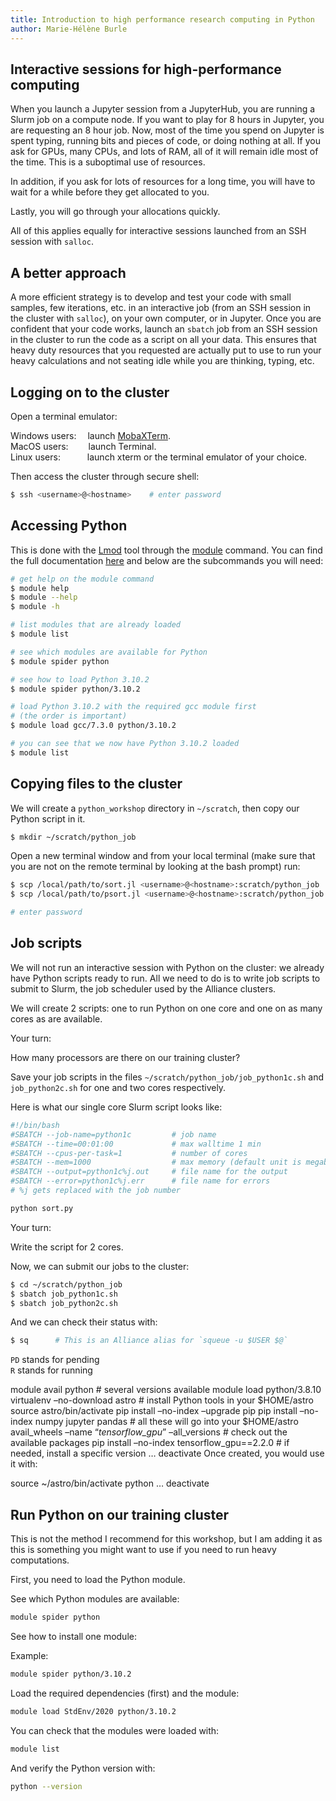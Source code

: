 ```yaml
---
title: Introduction to high performance research computing in Python
author: Marie-Hélène Burle
---
```


## Interactive sessions for high-performance computing

When you launch a Jupyter session from a JupyterHub, you are running a Slurm job on a compute node. If you want to play for 8 hours in Jupyter, you are requesting an 8 hour job. Now, most of the time you spend on Jupyter is spent typing, running bits and pieces of code, or doing nothing at all. If you ask for GPUs, many CPUs, and lots of RAM, all of it will remain idle most of the time. This is a suboptimal use of resources.

In addition, if you ask for lots of resources for a long time, you will have to wait for a while before they get allocated to you.

Lastly, you will go through your allocations quickly.

All of this applies equally for interactive sessions launched from an SSH session with `salloc`.

## A better approach

A more efficient strategy is to develop and test your code with small samples, few iterations, etc. in an interactive job (from an SSH session in the cluster with `salloc`), on your own computer, or in Jupyter. Once you are confident that your code works, launch an `sbatch` job from an SSH session in the cluster to run the code as a script on all your data. This ensures that heavy duty resources that you requested are actually put to use to run your heavy calculations and not seating idle while you are thinking, typing, etc.

## Logging on to the cluster

Open a terminal emulator:

Windows users: &emsp;launch [MobaXTerm](https://mobaxterm.mobatek.net/). \
MacOS users: &emsp;&emsp;launch Terminal. \
Linux users: &emsp;&emsp;&ensp;&nbsp;launch xterm or the terminal emulator of your choice.

Then access the cluster through secure shell:

```.bash
$ ssh <username>@<hostname>    # enter password
```

## Accessing Python

This is done with the [Lmod](https://github.com/TACC/Lmod) tool through the [module](https://docs.computecanada.ca/wiki/Utiliser_des_modules/en) command. You can find the full documentation [here](https://lmod.readthedocs.io/en/latest/010_user.html) and below are the subcommands you will need:

```.bash
# get help on the module command
$ module help
$ module --help
$ module -h

# list modules that are already loaded
$ module list

# see which modules are available for Python
$ module spider python

# see how to load Python 3.10.2
$ module spider python/3.10.2

# load Python 3.10.2 with the required gcc module first
# (the order is important)
$ module load gcc/7.3.0 python/3.10.2

# you can see that we now have Python 3.10.2 loaded
$ module list
```

## Copying files to the cluster

We will create a `python_workshop` directory in `~/scratch`, then copy our Python script in it.

```.bash
$ mkdir ~/scratch/python_job
```

Open a new terminal window and from your local terminal (make sure that you are not on the remote terminal by looking at the bash prompt) run:

```.bash
$ scp /local/path/to/sort.jl <username>@<hostname>:scratch/python_job
$ scp /local/path/to/psort.jl <username>@<hostname>:scratch/python_job

# enter password
```

## Job scripts

We will not run an interactive session with Python on the cluster: we already have Python scripts ready to run. All we need to do is to write job scripts to submit to Slurm, the job scheduler used by the Alliance clusters.

We will create 2 scripts: one to run Python on one core and one on as many cores as are available.

:::{.exo}

:::{.yourturn}

Your turn:

:::

How many processors are there on our training cluster?

:::

Save your job scripts in the files `~/scratch/python_job/job_python1c.sh` and `job_python2c.sh` for one and two cores respectively.

Here is what our single core Slurm script looks like:

```.bash
#!/bin/bash
#SBATCH --job-name=python1c			# job name
#SBATCH --time=00:01:00				# max walltime 1 min
#SBATCH --cpus-per-task=1           # number of cores
#SBATCH --mem=1000					# max memory (default unit is megabytes)
#SBATCH --output=python1c%j.out		# file name for the output
#SBATCH --error=python1c%j.err		# file name for errors
# %j gets replaced with the job number

python sort.py
```

:::{.exo}

:::{.yourturn}

Your turn:

:::

Write the script for 2 cores.

:::

Now, we can submit our jobs to the cluster:

```.bash
$ cd ~/scratch/python_job
$ sbatch job_python1c.sh
$ sbatch job_python2c.sh
```

And we can check their status with:

```.bash
$ sq	  # This is an Alliance alias for `squeue -u $USER $@`
```

:::{.note}

`PD` stands for pending \
`R` stands for running

:::



module avail python               # several versions available
module load python/3.8.10
virtualenv --no-download astro    # install Python tools in your $HOME/astro
source astro/bin/activate
pip install --no-index --upgrade pip
pip install --no-index numpy jupyter pandas            # all these will go into your $HOME/astro
avail_wheels --name "*tensorflow_gpu*" --all_versions   # check out the available packages
pip install --no-index tensorflow_gpu==2.2.0            # if needed, install a specific version
...
deactivate
Once created, you would use it with:

source ~/astro/bin/activate
python
...
deactivate




## Run Python on our training cluster

This is not the method I recommend for this workshop, but I am adding it as this is something you might want to use if you need to run heavy computations.

First, you need to load the Python module.

See which Python modules are available:

```.bash
module spider python
```

See how to install one module:

:::{.example}

Example:

:::

```.bash
module spider python/3.10.2
```

Load the required dependencies (first) and the module:

```.bash
module load StdEnv/2020 python/3.10.2
```

You can check that the modules were loaded with:

```.bash
module list
```

And verify the Python version with:

```.bash
python --version
```

